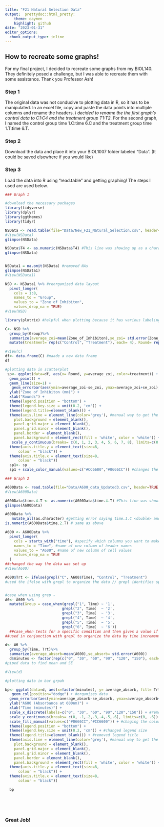 ```yaml
---
title: "F21 Natural Selection Data"
output:  prettydoc::html_pretty:
    theme: caymen
    highlight: github
date: "2023-01-31"
editor_options: 
  chunk_output_type: inline
---
```

## How to recreate some graphs!

For my final project, I decided to recreate some graphs from my BIOL140. They definitely posed a challenge, but I was able to recreate them with some assistance. Thank you Professor Ash!

### Step 1

The original data was not conducive to plotting data in R, so it has to be manipulated.
In an excel file, copy and paste the data points into multiple columns and rename the headers. 
*I decided to rename the the first graph's control data to C1:C4 and the treatment group T1:T2. 
*For the second graph, I named the control group time 1.C:time 6.C and the treatment group time 1.T:time 6.T. 

### Step 2 

Download the data and place it into your BIOL1007 folder labeled "Data". (It could be saved elsewhere if you would like)

### Step 3

Load the data into R using "read.table" and getting graphing! The steps I used are used below.

```r
### Graph 1

#download the necessary packages
library(tidyverse)
library(dplyr)
library(ggthemes)
library(tidyr)

NSData <- read.table(file="Data/New_F21_Natural_Selection.csv", header=TRUE, sep= ",") #downloaded data and put into my data folder in BIOL1007
#View(NSData)
glimpse(NSData)

NSData$T4 <- as.numeric(NSData$T4) #This line was showing up as a character, so set it to numeric
glimpse(NSData)


NSData1 = na.omit(NSData) #removed NAs
glimpse(NSData1)
#View(NSData1)

NSD <- NSData1 %>% #reorganized data layout
  pivot_longer(
    cols = 1:8, 
    names_to = "Group", 
    values_to = "Zone_of_Inhibiton", 
    values_drop_na = TRUE)
#View(NSD)

library(plotrix) #helpful when plotting because it has various labeling, axis, and color scaling functions

C<- NSD %>%
  group_by(Group)%>%
  summarize(average_zoi=mean(Zone_of_Inhibiton),se_zoi= std.error(Zone_of_Inhibiton)) %>%
  mutate(treatment= rep(c("Control", "Treatment"), each= 4), Round= rep(1:4, 2)) #used piping to end up if data organized by round and treatment group

#View(C)
df<- data.frame(C) #maade a new data frame
df

#plotting data in scatterplot
 sp<- ggplot(data=df, aes(x= Round, y=average_zoi, color=treatment)) + #color=treatment plots data from the treatment column we just made
  geom_point() +
  geom_line(size=1) +
   geom_errorbar(aes(ymin=average_zoi-se_zoi, ymax=average_zoi+se_zoi), width=0.1) + #graohs the error bars
  ylab("Zone of Inhibiton (mm)") + 
  xlab("Rounds") +
  theme(legend.position = "bottom") +
  theme(legend.key.size = unit(0.2, 'cm')) +
  theme(legend.title=element_blank()) +
  theme(axis.line = element_line(color='grey'), #manual way to get the x/y axis lines I wanted
    plot.background = element_blank(),
    panel.grid.major = element_blank(),
    panel.grid.minor = element_blank(),
    panel.border = element_blank(),
    panel.background = element_rect(fill = 'white', color = 'white')) +
   scale_y_continuous(breaks= c(0, 1, 2, 3, 4, 5, 6, 7, 8), limits=c(0, 8)) + #manual way to get the axis tics of your choosing
  theme(axis.title.y = element_text(size=8,
      colour = "black")) +
  theme(axis.title.x = element_text(size=8,
      colour = "black"))
  sp1<- sp
  sp1 + scale_color_manual(values=c("#CC6600","#0666CC")) #changes the colors


```

```r
### Graph 2

A600Data <- read.table(file="Data/A600_data_Updated3.csv", header=TRUE, sep= ",") #downloaded data and put into my data folder in BIOL1007
#View(A600Data)

A600Data$time.4.T <- as.numeric(A600Data$time.4.T) #This line was showing up as a character, so set it to numeric
glimpse(A600Data)

A600Data %>%
   mutate_all(as.character) #getting error saying time.1.C <double> and time.4.T is <character> // doesn't work lol
is.numeric(A600Data$time.2.T) # same as above

A600 <- A600Data %>%
  pivot_longer(
    cols = starts_with("time"), #specify which columns you want to make 'longer'
    names_to = "Time", #name of new column of header names
    values_to = "A600", #name of new column of cell values
    values_drop_na = TRUE
  )
##changed the way the data was set up
#View(A600)

A600$Trt <- ifelse(grepl("C", A600$Time), "Control", "Treatment")
#used the ifelse with grepl to organize the data // grepl identifies specific substrings(or characteristics) and finds all data with the same pattern


#case_when using grep ~
A6<- A600 %>%
  mutate(Group = case_when(grepl("1", Time) ~ '1',
                          grepl("2", Time)  ~ '2',
                          grepl("3", Time)  ~ '3',
                          grepl("4", Time)  ~ '4',
                          grepl("5", Time)  ~ '5',
                          grepl("6", Time)  ~ '6'))
  ##case_when tests for a specific condition and then gives a value if the condition is TRUE (kinda like if)
##used in conjunction with grepl to organize the data by time increments 

d<- A6 %>%
  group_by(Time, Trt)%>%
  summarize(average_absorb=mean(A600),se_absorb= std.error(A600))
  d$minutes <- factor(rep(c("0", "30", "60", "90", "120", "150"), each= 2), levels= c("0", "30", "60", "90", "120", "150")) #needed to add new minutes column
#piped data to find mean and SE 

#View(d)

#plotting data in bar grpah 

bp<- ggplot(data=d, aes(x=factor(minutes), y= average_absorb, fill= Trt)) + #fill is used to put the data you want into the graph
   geom_col(position="dodge") + #organizes data 
  geom_errorbar(aes(ymin=average_absorb-se_absorb, ymax=average_absorb+se_absorb), width= 0.1, position = position_dodge(width=0.85)) + #added error bars
  ylab("A600 (Absorbance at 600nm)") + 
  xlab("Time (minutes)") +
  scale_x_discrete(labels=c("0", "30", "60", "90","120","150")) + #removed time.1.C... from the bottom
  scale_y_continuous(breaks= c(0, .1,.2,.3,.4,.5,.6), limits=c(0, .6)) + #manual axis tic increments 
  scale_fill_manual(values=c("#0666CC","#CC6600")) + #chaging the colors
  theme(legend.position = "bottom") +
  theme(legend.key.size = unit(0.2, 'cm')) + #changed legend size
  theme(legend.title=element_blank()) + #removed legend title
  theme(axis.line = element_line(color='grey'), #manual way to get the x/y axis lines I wanted
    plot.background = element_blank(),
    panel.grid.major = element_blank(),
    panel.grid.minor = element_blank(),
    panel.border = element_blank(),
    panel.background = element_rect(fill = 'white', color = 'white')) +
  theme(axis.title.y = element_text(size=8,
      colour = "black")) +
  theme(axis.title.x = element_text(size=8,
      colour = "black"))

  bp
  
  

 

```

### Great Job!